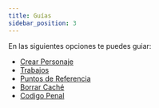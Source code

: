 ```yaml
---
title: Guías
sidebar_position: 3
---
```


En las siguientes opciones te puedes guiar:
<!-- ## Normativa de Facciones -->

- [Crear Personaje](./create_pj/index.md)
- [Trabajos](./jobs/index.md)
- [Puntos de Referencia](./references_point/index.md)
- [Borrar Caché](./clear_cache/index.md)
- [Codigo Penal](./cod_penal/index.md)
